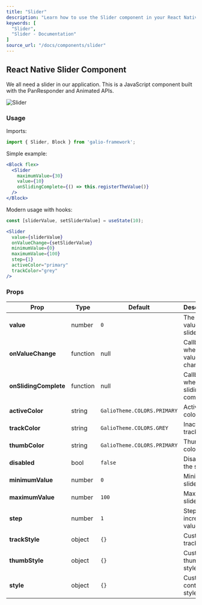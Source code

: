 ```yaml
---
title: "Slider"
description: "Learn how to use the Slider component in your React Native applications with Galio Framework."
keywords: [
  "Slider",
  "Slider - Documentation"
]
source_url: "/docs/components/slider"
---
```


## React Native Slider Component

We all need a slider in our application. This is a JavaScript component built with the PanResponder and Animated APIs.

![Slider](/img/docs/slider/slider.png)

### Usage

Imports:

```jsx
import { Slider, Block } from 'galio-framework';
```

Simple example:

```jsx
<Block flex>
  <Slider
    maximumValue={30}
    value={10}
    onSlidingComplete={() => this.registerTheValue()}
  />
</Block>
```

Modern usage with hooks:

```jsx
const [sliderValue, setSliderValue] = useState(10);

<Slider
  value={sliderValue}
  onValueChange={setSliderValue}
  minimumValue={0}
  maximumValue={100}
  step={1}
  activeColor="primary"
  trackColor="grey"
/>
```

### Props

| Prop             | Type      | Default                        | Description                                                                                      |
| ---------------- | --------- | ------------------------------ | ------------------------------------------------------------------------------------------------ |
| **value**        | number    | `0`                            | The current value of the slider                                                                  |
| **onValueChange**| function  | null                           | Callback when slider value changes                                                               |
| **onSlidingComplete** | function | null                      | Callback when sliding is complete                                                                |
| **activeColor**  | string    | `GalioTheme.COLORS.PRIMARY`    | Active track color                                                                               |
| **trackColor**   | string    | `GalioTheme.COLORS.GREY`       | Inactive track color                                                                             |
| **thumbColor**   | string    | `GalioTheme.COLORS.PRIMARY`    | Thumb color                                                                                      |
| **disabled**     | bool      | `false`                        | Disables the slider                                                                              |
| **minimumValue** | number    | `0`                            | Minimum slider value                                                                             |
| **maximumValue** | number    | `100`                          | Maximum slider value                                                                             |
| **step**         | number    | `1`                            | Step increment value                                                                             |
| **trackStyle**   | object    | `{}`                           | Custom track styles                                                                              |
| **thumbStyle**   | object    | `{}`                           | Custom thumb styles                                                                              |
| **style**        | object    | `{}`                           | Custom container styles                                                                          |
